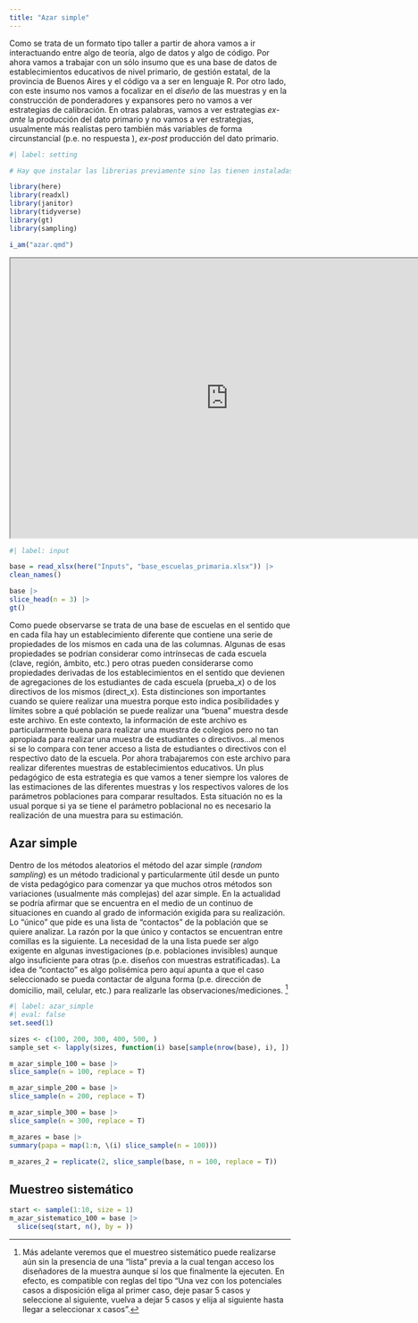 ```yaml
---
title: "Azar simple"
---
```


Como se trata de un formato tipo taller a partir de ahora vamos a ir interactuando entre algo de teoría, algo de datos y algo de código. Por ahora vamos a trabajar con un sólo insumo que es una base de datos de establecimientos educativos de nivel primario, de gestión estatal, de la provincia de Buenos Aires y el código va a ser en lenguaje R. Por otro lado, con este insumo nos vamos a focalizar en el *diseño* de las muestras y en la construcción de ponderadores y expansores pero no vamos a ver estrategias de calibración. En otras palabras, vamos a ver estrategias *ex-ante* la producción del dato primario y no vamos a ver estrategias, usualmente más realistas pero también más variables de forma circunstancial (p.e. no respuesta ), *ex-post* producción del dato primario.

```r
#| label: setting

# Hay que instalar las librerias previamente sino las tienen instaladas

library(here)
library(readxl)
library(janitor)
library(tidyverse)
library(gt)
library(sampling)

i_am("azar.qmd")
```

```{=html}
<iframe width="780" 
height="500" 
src="https://diegoteca.com.ar/SimuladorTeoremaLimiteCentral.html" 
title="Webpage example">
</iframe>
```
```r
#| label: input

base = read_xlsx(here("Inputs", "base_escuelas_primaria.xlsx")) |>
clean_names()

base |>
slice_head(n = 3) |>
gt()
```

Como puede observarse se trata de una base de escuelas en el sentido que en cada fila hay un establecimiento diferente que contiene una serie de propiedades de los mismos en cada una de las columnas. Algunas de esas propiedades se podrían considerar como intrínsecas de cada escuela (clave, región, ámbito, etc.) pero otras pueden considerarse como propiedades derivadas de los establecimientos en el sentido que devienen de agregaciones de los estudiantes de cada escuela (prueba_x) o de los directivos de los mismos (direct_x). Esta distinciones son importantes cuando se quiere realizar una muestra porque esto indica posibilidades y límites sobre a qué población se puede realizar una "buena" muestra desde este archivo. En este contexto, la información de este archivo es particularmente buena para realizar una muestra de colegios pero no tan apropiada para realizar una muestra de estudiantes o directivos...al menos si se lo compara con tener acceso a lista de estudiantes o directivos con el respectivo dato de la escuela. Por ahora trabajaremos con este archivo para realizar diferentes muestras de establecimientos educativos. Un plus pedagógico de esta estrategia es que vamos a tener siempre los valores de las estimaciones de las diferentes muestras y los respectivos valores de los parámetros poblaciones para comparar resultados. Esta situación no es la usual porque si ya se tiene el parámetro poblacional no es necesario la realización de una muestra para su estimación.

## Azar simple

Dentro de los métodos aleatorios el método del azar simple (*random sampling*) es un método tradicional y particularmente útil desde un punto de vista pedagógico para comenzar ya que muchos otros métodos son variaciones (usualmente más complejas) del azar simple. En la actualidad se podría afirmar que se encuentra en el medio de un continuo de situaciones en cuando al grado de información exigida para su realización. Lo "único" que pide es una lista de "contactos" de la población que se quiere analizar. La razón por la que único y contactos se encuentran entre comillas es la siguiente. La necesidad de la una lista puede ser algo exigente en algunas investigaciones (p.e. poblaciones invisibles) aunque algo insuficiente para otras (p.e. diseños con muestras estratificadas). La idea de "contacto" es algo polisémica pero aquí apunta a que el caso seleccionado se pueda contactar de alguna forma (p.e. dirección de domicilio, mail, celular, etc.) para realizarle las observaciones/mediciones. [^azar-1]

```r
#| label: azar_simple
#| eval: false
set.seed(1) 

sizes <- c(100, 200, 300, 400, 500, )
sample_set <- lapply(sizes, function(i) base[sample(nrow(base), i), ])

m_azar_simple_100 = base |>
slice_sample(n = 100, replace = T)

m_azar_simple_200 = base |>
slice_sample(n = 200, replace = T)

m_azar_simple_300 = base |>
slice_sample(n = 300, replace = T)

m_azares = base |>
summary(papa = map(1:n, \(i) slice_sample(n = 100)))

m_azares_2 = replicate(2, slice_sample(base, n = 100, replace = T))

```

## Muestreo sistemático

```r
start <- sample(1:10, size = 1)
m_azar_sistematico_100 = base |>
  slice(seq(start, n(), by = ))
```

[^azar-1]: Más adelante veremos que el muestreo sistemático puede realizarse aún sin la presencia de una "lista" previa a la cual tengan acceso los diseñadores de la muestra aunque sí los que finalmente la ejecuten. En efecto, es compatible con reglas del tipo "Una vez con los potenciales casos a disposición eliga al primer caso, deje pasar 5 casos y seleccione al siguiente, vuelva a dejar 5 casos y elija al siguiente hasta llegar a seleccionar x casos ".

